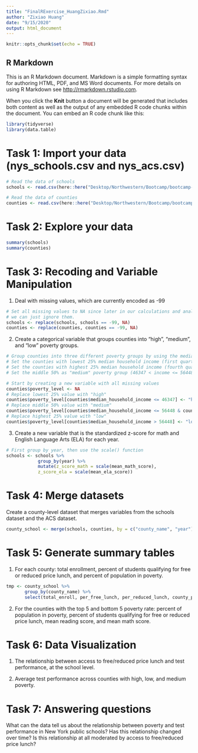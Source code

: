 ```yaml
---
title: "FinalRExercise_HuangZixiao.Rmd"
author: "Zixiao Huang"
date: "9/15/2020"
output: html_document
---
```


```r
knitr::opts_chunk$set(echo = TRUE)
```

## R Markdown

This is an R Markdown document. Markdown is a simple formatting syntax for authoring HTML, PDF, and MS Word documents. For more details on using R Markdown see <http://rmarkdown.rstudio.com>.

When you click the **Knit** button a document will be generated that includes both content as well as the output of any embedded R code chunks within the document. You can embed an R code chunk like this:

```r
library(tidyverse) 
library(data.table)
```

# Task 1: Import your data (nys_schools.csv and nys_acs.csv)
```r
# Read the data of schools
schools <- read.csv(here::here("Desktop/Northwestern/Bootcamp/bootcamp-2020/data/nys_schools.csv"))

# Read the data of counties
counties <- read.csv(here::here("Desktop/Northwestern/Bootcamp/bootcamp-2020/data/nys_acs.csv"))
```

# Task 2: Explore your data
```r
summary(schools)
summary(counties)
```

# Task 3: Recoding and Variable Manipulation
1. Deal with missing values, which are currently encoded as -99
```r
# Set all missing values to NA since later in our calculations and analysis, 
# we can just ignore them.
schools <- replace(schools, schools == -99, NA)
counties <- replace(counties, counties == -99, NA)
```

2. Create a categorical variable that groups counties into "high", "medium", and "low" poverty groups.
```r
# Group counties into three different poverty groups by using the median_household_income column
# Set the counties with lowest 25% median household income (first quartile) as "high" poverty group (income <= 46347)
# Set the counties with highest 25% median household income (fourth quartile) as "low" poverty group (income > 56448)
# Set the middle 50% as "medium" poverty group (46347 < income <= 56448)

# Start by creating a new variable with all missing values
counties$poverty_level <- NA
# Replace lowest 25% value with "high"
counties$poverty_level[counties$median_household_income <= 46347] <- "high"
# Replace middle 50% value with "medium"
counties$poverty_level[counties$median_household_income <= 56448 & counties$median_household_income > 46347] <- "medium"
# Replace highest 25% value with "low"
counties$poverty_level[counties$median_household_income > 56448] <- "low" 
```

3. Create a new variable that is the standardized z-score for math and English Language Arts (ELA)
for each year.
```r
# First group by year, then use the scale() function
schools <- schools %>%
            group_by(year) %>%
            mutate(z_score_math = scale(mean_math_score),
            z_score_ela = scale(mean_ela_score))
```

# Task 4: Merge datasets
Create a county-level dataset that merges variables from the schools dataset and the ACS dataset.
```r
county_school <- merge(schools, counties, by = c("county_name", "year"))
```

# Task 5: Generate summary tables
1. For each county: total enrollment, percent of students qualifying for free or reduced price lunch, and percent of 
population in poverty. 
```r
tmp <- county_school %>%
       group_by(county_name) %>%
       select(total_enroll, per_free_lunch, per_reduced_lunch, county_per_poverty) 


```

2. For the counties with the top 5 and bottom 5 poverty rate: percent of population in poverty, percent of students 
qualifying for free or reduced price lunch, mean reading score, and mean math score.

# Task 6: Data Visualization
1. The relationship between access to free/reduced price lunch and test performance, at the school level.

2. Average test performance across counties with high, low, and medium poverty.

# Task 7: Answering questions
What can the data tell us about the relationship between poverty and test performance in New York public schools? Has this relationship changed over time? Is this relationship at all moderated by access to free/reduced price lunch?
